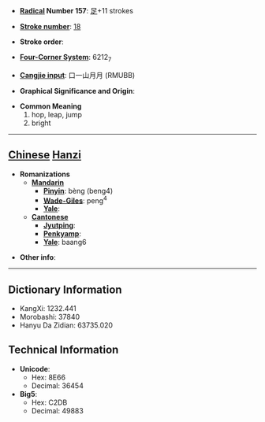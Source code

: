 * '''[[Wiktionary:Chinese radical index| Radical]] Number 157''': [[Wiktionary:Chinese radical index 足|足]]+11 strokes

* '''[[Wiktionary:Chinese total strokes index|Stroke number]]''': [[Wiktionary:Chinese total strokes index 18|18]]

* '''Stroke order''': 

* '''[[Wiktionary:Chinese four corner index|Four-Corner System]]''': 6212<sub>7</sub>

* '''[[Wiktionary:Chinese Cangjie index|Cangjie input]]''': 口一山月月 (RMUBB)

* '''Graphical Significance and Origin''': 

* '''Common Meaning'''
*#hop, leap, jump
*# bright


----

== [[Chinese]] [[Hanzi]] ==

* '''Romanizations'''
** '''[[Mandarin]]'''
*** '''[[Pinyin]]''': bèng (beng4)
*** '''[[Wade-Giles]]''': peng<sup>4</sup>
*** '''[[Yale]]''': 
** '''[[Cantonese]]'''
*** '''[[Jyutping]]''':
*** '''[[Penkyamp]]''': 
*** '''[[Yale]]''': baang6

* '''Other info''': 

----

== Dictionary Information ==

* KangXi: 1232.441
* Morobashi: 37840
* Hanyu Da Zidian: 63735.020

== Technical Information ==

* '''Unicode''':
** Hex: 8E66
** Decimal: 36454
* '''Big5''':
** Hex: C2DB
** Decimal: 49883